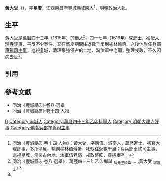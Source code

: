 '''黃大受'''（{{bd|16世紀||17世紀}}），[[表字|字]]'''星若'''，[[江西等處承宣布政使司|江西]][[南昌府|南昌府]][[豐城縣|豐城縣]]城南人<ref name=djs>同治《豐城縣志·卷十四·人物》：黃大受，字應偉，城南人，萬厯進士。初官大理評事，多所平反，輸餉榆林值溽暑，叱馭往返數千里；陞兵部車駕司主事，巡視皇城，清豪占內地、汰軍伍老弱，戎政整飭，尋遘疾卒。</ref>，[[明朝|明朝]]政治人物。

==生平==
黃大受是[[萬曆|萬曆]]四十三年（1615年）的[[舉人|舉人]]<ref>同治《豐城縣志·卷八·選舉》：萬歷四十三年乙卯鄉試 <sub>解元王績燦</sub>……黃大受 <sub>詳進士</sub></ref>，四十七年（1619年）成[[進士|進士]]，獲授[[大理寺|大理寺]][[評事|評事]]，平反不少案件，又在盛夏期間往返數千里到榆林輸餉。之後他陞任[[兵部|兵部]][[車駕清吏司|車駕司]][[主事|主事]]，巡視皇城，清理豪強侵占的土地、淘汰軍中老弱，整理戎政，不久因病去世<ref name=djs/>。

==引用==
{{reflist}}

==參考文獻==
*同治《豐城縣志》·卷八·選舉
*同治《豐城縣志》·卷十四·人物

{{萬曆四十七年己未科殿試金榜}}

[[Category:黄姓|D]]
[[Category:丰城人|Category:丰城人]]
[[Category:萬曆四十三年乙卯科舉人|Category:萬曆四十三年乙卯科舉人]]
[[Category:明朝大理寺評事|Category:明朝大理寺評事]]
[[Category:明朝兵部车驾司主事|Category:明朝兵部车驾司主事]]